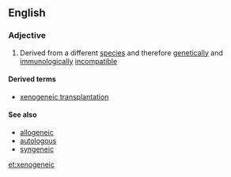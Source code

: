 ==English==

===Adjective===
{{en-adj}}

# {{context|genetics|lang=en}} Derived from a different [[species]] and therefore [[genetically]] and  [[immunologically]] [[incompatible]]

====Derived terms====
*[[xenogeneic transplantation]]

====See also====
*[[allogeneic]]
*[[autologous]]
*[[syngeneic]]

[[et:xenogeneic]]